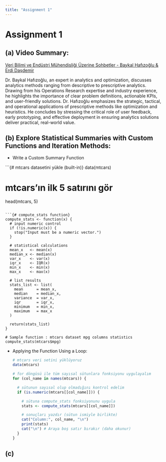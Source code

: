 ```yaml
---
title: "Assignment 1"
---
```


# Assignment 1

## **(a)**  Video Summary:

[Veri Bilimi ve Endüstri Mühendisliği Üzerine Sohbetler - Baykal Hafızoğlu & Erdi Daşdemir](https://www.youtube.com/watch?v=tV_0pHSdLAM)

Dr. Baykal Hafızoğlu, an expert in analytics and optimization, discusses analytics methods ranging from descriptive to prescriptive analytics. Drawing from his Operations Research expertise and industry experience, he highlights the importance of clear problem definitions, actionable KPIs, and user-friendly solutions. Dr. Hafızoğlu emphasizes the strategic, tactical, and operational applications of prescriptive methods like optimization and heuristics. He concludes by stressing the critical role of user feedback, early prototyping, and effective deployment in ensuring analytics solutions deliver practical, real-world value.

## (b) Explore Statistical Summaries with Custom Functions and Iteration Methods:

-   Write a Custom Summary Function

```{# mtcars datasetini yükle (built-in)}
data(mtcars)

# mtcars'ın ilk 5 satırını gör
head(mtcars, 5)
```

```{# compute_stats function}
compute_stats <- function(x) {
  # input numeric control
  if (!is.numeric(x)) {
    stop("Input must be a numeric vector.")
  }
  
  # statistical calculations
  mean_x   <- mean(x)
  median_x <- median(x)
  var_x    <- var(x)
  iqr_x    <- IQR(x)
  min_x    <- min(x)
  max_x    <- max(x)
  
  # list results
  stats_list <- list(
    mean      = mean_x,
    median    = median_x,
    variance  = var_x,
    iqr       = iqr_x,
    minimum   = min_x,
    maximum   = max_x
  )
  
  return(stats_list)
}

# Sample function : mtcars dataset mpg columns statistics 
compute_stats(mtcars$mpg)
```

-   Applying the Function Using a Loop:

    ```r
    # mtcars veri setini yüklüyoruz
    data(mtcars)

    # for döngüsü ile tüm sayısal sütunlara fonksiyonu uygulayalım
    for (col_name in names(mtcars)) {
      
      # sütunun sayısal olup olmadığını kontrol edelim
      if (is.numeric(mtcars[[col_name]])) {
        
        # sütuna compute_stats fonksiyonunu uygula
        stats <- compute_stats(mtcars[[col_name]])
        
        # sonuçları yazdır (sütun ismiyle birlikte)
        cat("Column:", col_name, "\n")
        print(stats)
        cat("\n") # Araya boş satır bırakır (daha okunur)
      }
    }


    ```

## (c)
